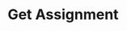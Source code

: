 ---
title: 'Get Assignment'
openapi: 'GET /v1/assignment/get/{company_slug}/{assignment_id}/'
---